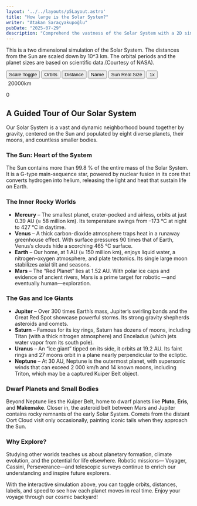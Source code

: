 ```yaml
---
layout: '../../layouts/p5Layout.astro'
title: "How large is the Solar System?"
writer: "Atakan Saraçyakupoğlu"
pubDate: "2025-07-29"
description: "Comprehend the vastness of the Solar System with a 2D simulation."
---
```


<div class="p5-container centered_flex">
<p class="Tool-Explanation">This is a two dimensional simulation of the Solar System. The distances from the Sun are scaled down by 10^3 km. The orbital periods and the planet sizes are based on scientific data.(Courtesy of NASA).</p>
  <div class="upper-div">
    <button onclick="zoomButtonFunction()" class="upper-button">Scale Toggle</button>
    <button onclick="orbitDisplayFunction()" class="upper-button" id="orbitButton">Orbits</button> 
    <button onclick="distanceDisplayFunction()" class="upper-button" id="distanceButton">Distance</button> 
    <button onclick="nameDisplayFunction()" class="upper-button" id="nameButton">Name</button>
    <button onclick="sunScaleFunc()" class="upper-button" id="sunscaleButton">Sun Real Size</button>      
    <button onclick="toggleSpeed()" class="upper-button" id="scale-button">1x</button>
  </div>
  <div class="upper-div">
  <div class="upper-div" style="flex-direction: column;"><p id="zoom-info" class="Tool-Explanation" style="margin: 5px;">20000km</p><span id="scale-line"></span></div>
  <p id="time-info" class="Tool-Explanation">0</p>
</div>
<div id="sketch-container"></div>
</div>

<div class="p5-article">
  <h2>A Guided Tour of Our Solar System</h2>
  <p>
    Our Solar System is a vast and dynamic neighborhood bound together by
    gravity, centered on the Sun and populated by eight diverse planets, their
    moons, and countless smaller bodies.
  </p>

  <h3>The Sun: Heart of the System</h3>
  <p>
    The Sun contains more than 99.8 % of the entire mass of the Solar System. It
    is a G-type main-sequence star, powered by nuclear fusion in its core that
    converts hydrogen into helium, releasing the light and heat that sustain
    life on Earth.
  </p>

  <h3>The Inner Rocky Worlds</h3>
  <ul>
    <li>
      <strong>Mercury</strong> – The smallest planet, crater-pocked and
      airless, orbits at just 0.39 AU (≈ 58 million km). Its temperature swings
      from –173 °C at night to 427 °C in daytime.
    </li>
    <li>
      <strong>Venus</strong> – A thick carbon-dioxide atmosphere traps heat in
      a runaway greenhouse effect. With surface pressures 90 times that of
      Earth, Venus’s clouds hide a scorching 465 °C surface.
    </li>
    <li>
      <strong>Earth</strong> – Our home, at 1 AU (≈ 150 million km), enjoys
      liquid water, a nitrogen-oxygen atmosphere, and plate tectonics. Its
      single large moon stabilizes axial tilt and seasons.
    </li>
    <li>
      <strong>Mars</strong> – The “Red Planet” lies at 1.52 AU. With polar ice
      caps and evidence of ancient rivers, Mars is a prime target for robotic
      —and eventually human—exploration.
    </li>
  </ul>

  <h3>The Gas and Ice Giants</h3>
  <ul>
    <li>
      <strong>Jupiter</strong> – Over 300 times Earth’s mass, Jupiter’s
      swirling bands and the Great Red Spot showcase powerful storms. Its
      strong gravity shepherds asteroids and comets.
    </li>
    <li>
      <strong>Saturn</strong> – Famous for its icy rings, Saturn has dozens of
      moons, including Titan (with a thick nitrogen atmosphere) and Enceladus
      (which jets water vapor from its south pole).
    </li>
    <li>
      <strong>Uranus</strong> – An “ice giant” tipped on its side, it orbits at
      19.2 AU. Its faint rings and 27 moons orbit in a plane nearly
      perpendicular to the ecliptic.
    </li>
    <li>
      <strong>Neptune</strong> – At 30 AU, Neptune is the outermost planet,
      with supersonic winds that can exceed 2 000 km/h and 14 known moons,
      including Triton, which may be a captured Kuiper Belt object.
    </li>
  </ul>

  <h3>Dwarf Planets and Small Bodies</h3>
  <p>
    Beyond Neptune lies the Kuiper Belt, home to dwarf planets like
    <strong>Pluto</strong>, <strong>Eris</strong>, and <strong>Makemake</strong>.
    Closer in, the asteroid belt between Mars and Jupiter contains rocky
    remnants of the early Solar System. Comets from the distant Oort Cloud
    visit only occasionally, painting iconic tails when they approach the Sun.
  </p>

  <h3>Why Explore?</h3>
  <p>
    Studying other worlds teaches us about planetary formation, climate
    evolution, and the potential for life elsewhere. Robotic missions—
    Voyager, Cassini, Perseverance—and telescopic surveys continue to enrich
    our understanding and inspire future explorers.
  </p>

  <p>
    With the interactive simulation above, you can toggle orbits, distances,
    labels, and speed to see how each planet moves in real time. Enjoy your
    voyage through our cosmic backyard!
  </p>
</div>
<script is:inline src="/p5/p5.min.js"></script>

<script is:inline src="/p5/demo.js"></script>